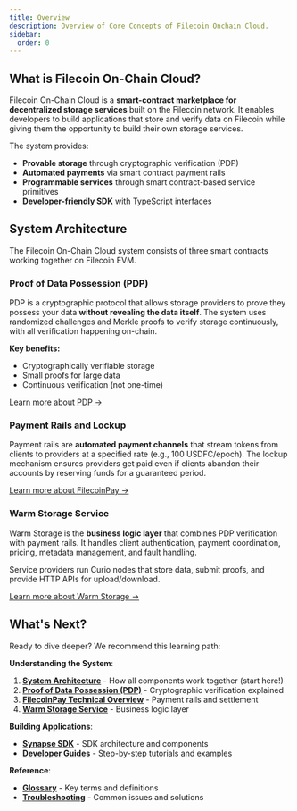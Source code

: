 ```yaml
---
title: Overview
description: Overview of Core Concepts of Filecoin Onchain Cloud.
sidebar:
  order: 0
---
```


## What is Filecoin On-Chain Cloud?

Filecoin On-Chain Cloud is a **smart-contract marketplace for decentralized storage services** built on the Filecoin network. It enables developers to build applications that store and verify data on Filecoin while giving them the opportunity to build their own storage services.

The system provides:

- **Provable storage** through cryptographic verification (PDP)
- **Automated payments** via smart contract payment rails
- **Programmable services** through smart contract-based service primitives
- **Developer-friendly SDK** with TypeScript interfaces

## System Architecture

The Filecoin On-Chain Cloud system consists of three smart contracts working together on Filecoin EVM.

### Proof of Data Possession (PDP)

PDP is a cryptographic protocol that allows storage providers to prove they possess your data **without revealing the data itself**. The system uses randomized challenges and Merkle proofs to verify storage continuously, with all verification happening on-chain.

**Key benefits:**

- Cryptographically verifiable storage
- Small proofs for large data
- Continuous verification (not one-time)

[Learn more about PDP →](/core-concepts/pdp-overview)

### Payment Rails and Lockup

Payment rails are **automated payment channels** that stream tokens from clients to providers at a specified rate (e.g., 100 USDFC/epoch). The lockup mechanism ensures providers get paid even if clients abandon their accounts by reserving funds for a guaranteed period.

[Learn more about FilecoinPay →](/core-concepts/filecoin-pay-overview)

### Warm Storage Service

Warm Storage is the **business logic layer** that combines PDP verification with payment rails. It handles client authentication, payment coordination, pricing, metadata management, and fault handling.

Service providers run Curio nodes that store data, submit proofs, and provide HTTP APIs for upload/download.

[Learn more about Warm Storage →](/core-concepts/fwss-overview)

## What's Next?

Ready to dive deeper? We recommend this learning path:

**Understanding the System**:

1. [**System Architecture**](/core-concepts/architecture) - How all components work together (start here!)
2. [**Proof of Data Possession (PDP)**](/core-concepts/pdp-overview) - Cryptographic verification explained
3. [**FilecoinPay Technical Overview**](/core-concepts/filecoin-pay-overview) - Payment rails and settlement
4. [**Warm Storage Service**](/core-concepts/fwss-overview) - Business logic layer

**Building Applications**:

- [**Synapse SDK**](/synapse-sdk/about) - SDK architecture and components
- [**Developer Guides**](/synapse-sdk/) - Step-by-step tutorials and examples

**Reference**:

- [**Glossary**](/core-concepts/glossary) - Key terms and definitions
- [**Troubleshooting**](/core-concepts/troubleshooting) - Common issues and solutions
